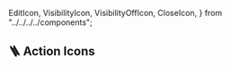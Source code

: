   EditIcon,
  VisibilityIcon,
  VisibilityOffIcon,
  CloseIcon,
} from "../../../../components";

<Meta title="Foundations/Icons/Categorias/🪜 Action Icons" />

## 🪜 Action Icons

<Allicons>
  <IconDoc componentName={"CloseIcon"}>
    <CloseIcon fill="background-default" height={32} width={32} />
  </IconDoc>
  <IconDoc componentName={"EditIcon"}>
    <EditIcon fill="background-default" height={32} width={32} />
  </IconDoc>
  <IconDoc componentName={"VisibilityIcon"}>
    <VisibilityIcon fill="background-default" height={32} width={32} />
  </IconDoc>
  <IconDoc componentName={"VisibilityOffIcon"}>
    <VisibilityOffIcon fill="background-default" height={32} width={32} />
  </IconDoc>
</Allicons>
